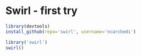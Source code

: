 Swirl - first try
========================================================

```r
library(devtools)
install_github(repo='swirl', username='ncarchedi')
```

```r
library('swirl')
swirl()
```

